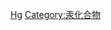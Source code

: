 {{catmore}}
{{Commons cat|Organomercury compounds}}

[[Category:有机金属化合物|Hg]]
[[Category:汞化合物|Category:汞化合物]]
